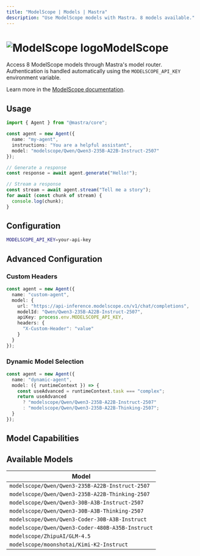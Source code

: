 ```yaml
---
title: "ModelScope | Models | Mastra"
description: "Use ModelScope models with Mastra. 8 models available."
---
```



# <img src="https://models.dev/logos/modelscope.svg" alt="ModelScope logo" className="inline w-8 h-8 mr-2 align-middle dark:invert dark:brightness-0 dark:contrast-200" />ModelScope

Access 8 ModelScope models through Mastra's model router. Authentication is handled automatically using the `MODELSCOPE_API_KEY` environment variable.

Learn more in the [ModelScope documentation](https://modelscope.cn/docs/model-service/API-Inference/intro).

## Usage

```typescript
import { Agent } from "@mastra/core";

const agent = new Agent({
  name: "my-agent",
  instructions: "You are a helpful assistant",
  model: "modelscope/Qwen/Qwen3-235B-A22B-Instruct-2507"
});

// Generate a response
const response = await agent.generate("Hello!");

// Stream a response
const stream = await agent.stream("Tell me a story");
for await (const chunk of stream) {
  console.log(chunk);
}
```

## Configuration

```bash
MODELSCOPE_API_KEY=your-api-key
```

## Advanced Configuration

### Custom Headers

```typescript
const agent = new Agent({
  name: "custom-agent",
  model: {
    url: "https://api-inference.modelscope.cn/v1/chat/completions",
    modelId: "Qwen/Qwen3-235B-A22B-Instruct-2507",
    apiKey: process.env.MODELSCOPE_API_KEY,
    headers: {
      "X-Custom-Header": "value"
    }
  }
});
```

### Dynamic Model Selection

```typescript
const agent = new Agent({
  name: "dynamic-agent",
  model: ({ runtimeContext }) => {
    const useAdvanced = runtimeContext.task === "complex";
    return useAdvanced 
      ? "modelscope/Qwen/Qwen3-235B-A22B-Instruct-2507"
      : "modelscope/Qwen/Qwen3-235B-A22B-Thinking-2507";
  }
});
```

## Model Capabilities

<ProviderCapabilitiesTable providerId="modelscope" limit={10} />

## Available Models

| Model |
|-------|
| `modelscope/Qwen/Qwen3-235B-A22B-Instruct-2507` |
| `modelscope/Qwen/Qwen3-235B-A22B-Thinking-2507` |
| `modelscope/Qwen/Qwen3-30B-A3B-Instruct-2507` |
| `modelscope/Qwen/Qwen3-30B-A3B-Thinking-2507` |
| `modelscope/Qwen/Qwen3-Coder-30B-A3B-Instruct` |
| `modelscope/Qwen/Qwen3-Coder-480B-A35B-Instruct` |
| `modelscope/ZhipuAI/GLM-4.5` |
| `modelscope/moonshotai/Kimi-K2-Instruct` |
